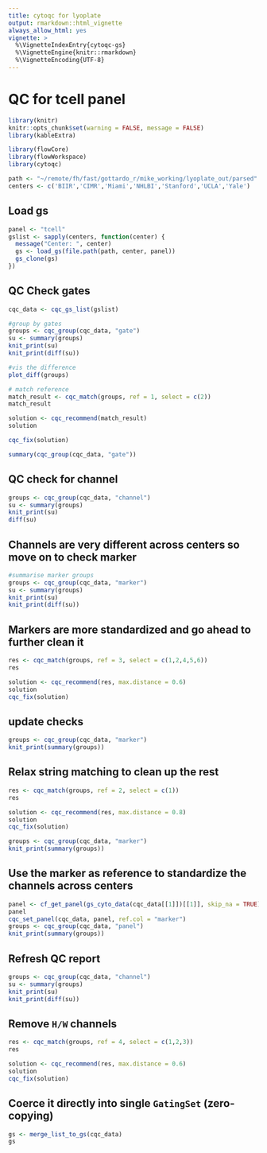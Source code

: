 ```yaml
---
title: cytoqc for lyoplate
output: rmarkdown::html_vignette
always_allow_html: yes
vignette: >
  %\VignetteIndexEntry{cytoqc-gs}
  %\VignetteEngine{knitr::rmarkdown}
  %\VignetteEncoding{UTF-8}
---
```

# QC for tcell panel


```r
library(knitr)
knitr::opts_chunk$set(warning = FALSE, message = FALSE)
library(kableExtra)
```


```r
library(flowCore)
library(flowWorkspace)
library(cytoqc)
```
```r
path <- "~/remote/fh/fast/gottardo_r/mike_working/lyoplate_out/parsed"
centers <- c('BIIR','CIMR','Miami','NHLBI','Stanford','UCLA','Yale')
```

## Load gs
```r
panel <- "tcell"
gslist <- sapply(centers, function(center) {
  message("Center: ", center)
  gs <- load_gs(file.path(path, center, panel))
  gs_clone(gs)
})

```

## QC Check gates
```r
cqc_data <- cqc_gs_list(gslist)

#group by gates
groups <- cqc_group(cqc_data, "gate")
su <- summary(groups)
knit_print(su)
knit_print(diff(su))

#vis the difference
plot_diff(groups)

# match reference
match_result <- cqc_match(groups, ref = 1, select = c(2))
match_result

solution <- cqc_recommend(match_result)
solution

cqc_fix(solution)

summary(cqc_group(cqc_data, "gate"))
```
## QC check for channel
```r
groups <- cqc_group(cqc_data, "channel")
su <- summary(groups)
knit_print(su)
diff(su)
```


## Channels are very different across centers so move on to check marker
```r
#summarise marker groups
groups <- cqc_group(cqc_data, "marker")
su <- summary(groups)
knit_print(su)
knit_print(diff(su))
```

## Markers are more standardized and go ahead to further clean it
```r
res <- cqc_match(groups, ref = 3, select = c(1,2,4,5,6)) 
res

solution <- cqc_recommend(res, max.distance = 0.6)
solution
cqc_fix(solution)

```
## update checks
```r
groups <- cqc_group(cqc_data, "marker")
knit_print(summary(groups))

```

## Relax string matching to clean up the rest
```r
res <- cqc_match(groups, ref = 2, select = c(1)) 
res

solution <- cqc_recommend(res, max.distance = 0.8)
solution
cqc_fix(solution)

groups <- cqc_group(cqc_data, "marker")
knit_print(summary(groups))
```

## Use the marker as reference to standardize the channels across centers
```r
panel <- cf_get_panel(gs_cyto_data(cqc_data[[1]])[[1]], skip_na = TRUE)
panel
cqc_set_panel(cqc_data, panel, ref.col = "marker")
groups <- cqc_group(cqc_data, "panel")
knit_print(summary(groups))
```

## Refresh QC report 
```r
groups <- cqc_group(cqc_data, "channel")
su <- summary(groups)
knit_print(su)
knit_print(diff(su))

```

## Remove `H/W` channels
```r
res <- cqc_match(groups, ref = 4, select = c(1,2,3)) 
res

solution <- cqc_recommend(res, max.distance = 0.6)
solution
cqc_fix(solution)
```

## Coerce it directly into single `GatingSet` (zero-copying)
```r
gs <- merge_list_to_gs(cqc_data)
gs
```


